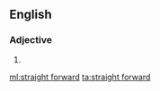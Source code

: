 {{also|straightforward|straight-forward}}
==English==

===Adjective===
{{en-adj|head=[[straight]] [[forward]]}}

# {{alternative spelling of|straightforward|lang=en}}

[[ml:straight forward]]
[[ta:straight forward]]